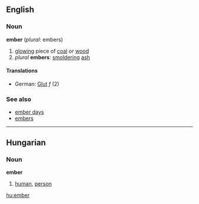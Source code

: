 ==English==
===Noun===
'''ember''' (''plural'': embers)
# [[glow]]ing piece of [[coal]] or [[wood]]
# ''plural'' '''embers''': [[smolder]]ing [[ash]]
====Translations====
*German: [[Glut]] ''f'' (2)
===See also===
*[[ember days]]
*[[embers]]

----

==Hungarian==
===Noun===
'''ember'''

# [[human]], [[person]]

[[hu:ember]]